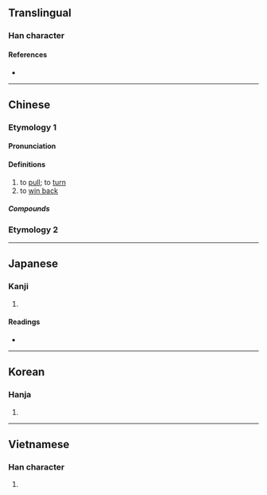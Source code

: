 {{character info/new}}
==Translingual==

===Han character===
{{Han char|rn=64|rad=手|as=04|sn=7|four=51047|canj=QHE|ids=⿰扌反}}

====References====
* {{Han ref|kx=0419.020|dkj=11837|dj=0765.240|hdz=31840.010|uh=6273|ud=25203|bh=A7E6|bd=42982}}

----

==Chinese==

===Etymology 1===
{{zh-forms}}

====Pronunciation====
{{zh-pron
|m=bān
|c=baan2,baan1,paan1
|h=pfs=
|md=
|mn=pan/tw,xm,zz:pian
|mn_note=pan - literary; pian - vernacular
|w=
|mc=y
|oc=y
|cat=v
}}

====Definitions====
{{zh-hanzi}}

# to [[pull]]; to [[turn]]
# to [[win back]]

=====Compounds=====
{{zh-der|扳機|扳壺|扳留|扳扯|牽絲扳藤|扳價|扳搭饊子|扳本|扳纏不清|扳道|扳藤附葛|扳回一城|扳翻|扳罾|扳障|扳不倒兒|扳倒|扳指|扳害|扳話|扳談|扳差頭|扳子|扳回|扳手|扳岔子|扳厚}}

===Etymology 2===
{{zh-see|攀|v}}

----

==Japanese==

===Kanji===
{{ja-kanji|grade=|rs=手04}}

# {{defn|lang=ja|sort=手04}}

====Readings====
* {{ja-readings|on=[[はん]] (han)|kun=[[ひく]] (hiku), [[さく]] (saku), [[ひきとめる]] (hikitomeru)}}

----

==Korean==

===Hanja===
{{ko-hanja|hangeul=반|eumhun=|rv=ban|mr=pan|y=pan}}

# {{defn|lang=ko|sort=手04}}

----

==Vietnamese==

===Han character===
{{vi-hantu|[[bẳn]], [[ban]], [[bản]], [[bắn]]|rs=手04}}

# {{defn|lang=vi|sort=手04}}